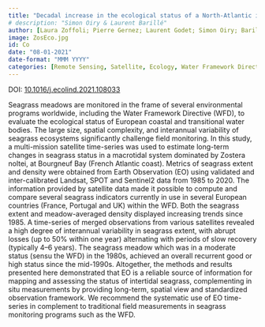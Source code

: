 ```yaml
---
title: "Decadal increase in the ecological status of a North-Atlantic intertidal seagrass meadow observed with multi-mission satellite time-series"
# description: "Simon Oiry & Laurent Barillé"
author: [Laura Zoffoli; Pierre Gernez; Laurent Godet; Simon Oiry; Barillé Laurent]
image: ZosEco.jpg
id: Co
date: "08-01-2021"
date-format: "MMM YYYY"
categories: [Remote Sensing, Satellite, Ecology, Water Framework Directive, Seagrass meadows, Time series]
---
```


DOI: [10.1016/j.ecolind.2021.108033](http://dx.doi.org/10.1016/j.ecolind.2021.108033)

Seagrass meadows are monitored in the frame of several environmental programs worldwide, including the Water Framework Directive (WFD), to evaluate the ecological status of European coastal and transitional water bodies. The large size, spatial complexity, and interannual variability of seagrass ecosystems significantly challenge field monitoring. In this study, a multi-mission satellite time-series was used to estimate long-term changes in seagrass status in a macrotidal system dominated by Zostera noltei, at Bourgneuf Bay (French Atlantic coast). Metrics of seagrass extent and density were obtained from Earth Observation (EO) using validated and inter-calibrated Landsat, SPOT and Sentinel2 data from 1985 to 2020. The information provided by satellite data made it possible to compute and compare several seagrass indicators currently in use in several European countries (France, Portugal and UK) within the WFD. Both the seagrass extent and meadow-averaged density displayed increasing trends since 1985. A time-series of merged observations from various satellites revealed a high degree of interannual variability in seagrass extent, with abrupt losses (up to 50% within one year) alternating with periods of slow recovery (typically 4–6 years). The seagrass meadow which was in a moderate status (sensu the WFD) in the 1980s, achieved an overall recurrent good or high status since the mid-1990s. Altogether, the methods and results presented here demonstrated that EO is a reliable source of information for mapping and assessing the status of intertidal seagrass, complementing in situ measurements by providing long-term, spatial view and standardized observation framework. We recommend the systematic use of EO time-series in complement to traditional field measurements in seagrass monitoring programs such as the WFD.